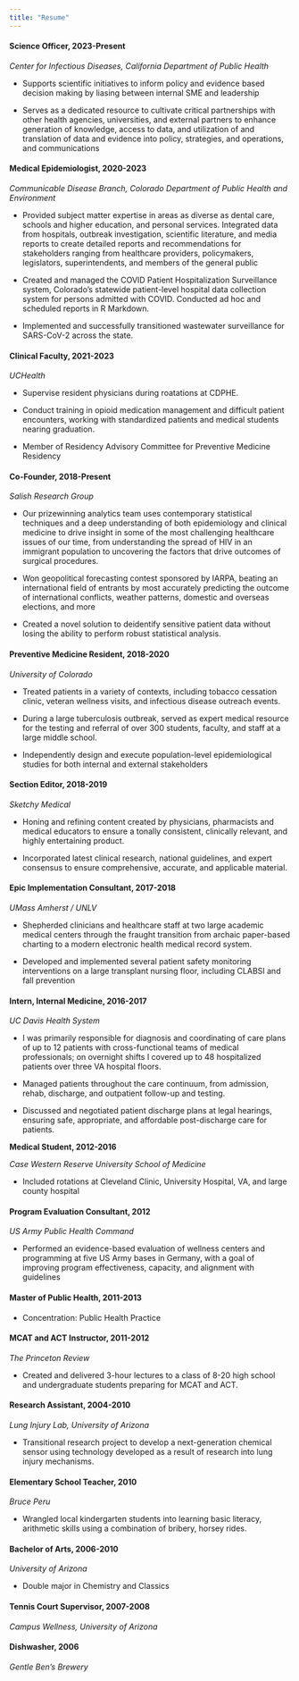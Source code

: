 ```yaml
---
title: "Resume"
---
```


#### Science Officer, 2023-Present

*Center for Infectious Diseases, California Department of Public Health*

-   Supports scientific initiatives to inform policy and evidence based decision making by liasing between internal SME and leadership

-   Serves as a dedicated resource to cultivate critical partnerships with other health agencies, universities, and external partners to enhance generation of knowledge, access to data, and utilization of and translation of data and evidence into policy, strategies, and operations, and communications

#### Medical Epidemiologist, 2020-2023

*Communicable Disease Branch, Colorado Department of Public Health and Environment*

-   Provided subject matter expertise in areas as diverse as dental care, schools and higher education, and personal services. Integrated data from hospitals, outbreak investigation, scientific literature, and media reports to create detailed reports and recommendations for stakeholders ranging from healthcare providers, policymakers, legislators, superintendents, and members of the general public

-   Created and managed the COVID Patient Hospitalization Surveillance system, Colorado's statewide patient-level hospital data collection system for persons admitted with COVID. Conducted ad hoc and scheduled reports in R Markdown.

-   Implemented and successfully transitioned wastewater surveillance for SARS-CoV-2 across the state.

#### Clinical Faculty, 2021-2023

*UCHealth*

-   Supervise resident physicians during roatations at CDPHE.

-   Conduct training in opioid medication management and difficult patient encounters, working with standardized patients and medical students nearing graduation.

-   Member of Residency Advisory Committee for Preventive Medicine Residency

#### Co-Founder, 2018-Present

*Salish Research Group*

-   Our prizewinning analytics team uses contemporary statistical techniques and a deep understanding of both epidemiology and clinical medicine to drive insight in some of the most challenging healthcare issues of our time, from understanding the spread of HIV in an immigrant population to uncovering the factors that drive outcomes of surgical procedures.

-   Won geopolitical forecasting contest sponsored by IARPA, beating an international field of entrants by most accurately predicting the outcome of international conflicts, weather patterns, domestic and overseas elections, and more

-   Created a novel solution to deidentify sensitive patient data without losing the ability to perform robust statistical analysis.

#### Preventive Medicine Resident, 2018-2020

*University of Colorado*

-   Treated patients in a variety of contexts, including tobacco cessation clinic, veteran wellness visits, and infectious disease outreach events.

-   During a large tuberculosis outbreak, served as expert medical resource for the testing and referral of over 300 students, faculty, and staff at a large middle school.

-   Independently design and execute population-level epidemiological studies for both internal and external stakeholders

#### Section Editor, 2018-2019

*Sketchy Medical*

-   Honing and refining content created by physicians, pharmacists and medical educators to ensure a tonally consistent, clinically relevant, and highly entertaining product.

-   Incorporated latest clinical research, national guidelines, and expert consensus to ensure comprehensive, accurate, and applicable material.

#### Epic Implementation Consultant, 2017-2018

*UMass Amherst / UNLV*

-   Shepherded clinicians and healthcare staff at two large academic medical centers through the fraught transition from archaic paper-based charting to a modern electronic health medical record system.

-   Developed and implemented several patient safety monitoring interventions on a large transplant nursing floor, including CLABSI and fall prevention

#### Intern, Internal Medicine, 2016-2017

*UC Davis Health System*

-   I was primarily responsible for diagnosis and coordinating of care plans of up to 12 patients with cross-functional teams of medical professionals; on overnight shifts I covered up to 48 hospitalized patients over three VA hospital floors.

-   Managed patients throughout the care continuum, from admission, rehab, discharge, and outpatient follow-up and testing.

-   Discussed and negotiated patient discharge plans at legal hearings, ensuring safe, appropriate, and affordable post-discharge care for patients.

**Medical Student, 2012-2016**

*Case Western Reserve University School of Medicine*

-   Included rotations at Cleveland Clinic, University Hospital, VA, and large county hospital

#### Program Evaluation Consultant, 2012

*US Army Public Health Command*

-   Performed an evidence-based evaluation of wellness centers and programming at five US Army bases in Germany, with a goal of improving program effectiveness, capacity, and alignment with guidelines

#### **Master of Public Health, 2011-2013**

-   Concentration: Public Health Practice

#### MCAT and ACT Instructor, 2011-2012

*The Princeton Review*

-   Created and delivered 3-hour lectures to a class of 8-20 high school and undergraduate students preparing for MCAT and ACT.

#### Research Assistant, 2004-2010

*Lung Injury Lab, University of Arizona*

-   Transitional research project to develop a next-generation chemical sensor using technology developed as a result of research into lung injury mechanisms.

#### Elementary School Teacher, 2010

*Bruce Peru*

-   Wrangled local kindergarten students into learning basic literacy, arithmetic skills using a combination of bribery, horsey rides.

#### **Bachelor of Arts, 2006-2010**

*University of Arizona*

-   Double major in Chemistry and Classics

#### Tennis Court Supervisor, 2007-2008

*Campus Wellness, University of Arizona*

#### Dishwasher, 2006

*Gentle Ben's Brewery*
